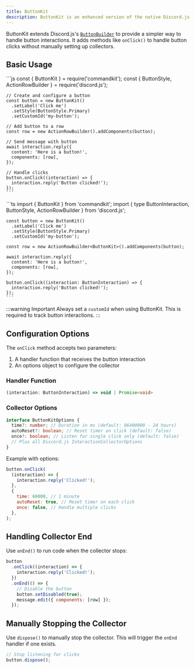 ```yaml
---
title: ButtonKit
description: ButtonKit is an enhanced version of the native Discord.js ButtonBuilder, designed to simplify the process of creating and handling button interactions in your Discord bot.
---
```



ButtonKit extends Discord.js's [`ButtonBuilder`](https://discord.js.org/docs/packages/builders/1.9.0/ButtonBuilder:Class) to provide a simpler way to handle button interactions. It adds methods like `onClick()` to handle button clicks without manually setting up collectors.

## Basic Usage

<Tabs>
  <TabItem value="cjs" label='CommonJS' default>
    ```js
    const { ButtonKit } = require('commandkit');
    const { ButtonStyle, ActionRowBuilder } = require('discord.js');

    // Create and configure a button
    const button = new ButtonKit()
      .setLabel('Click me')
      .setStyle(ButtonStyle.Primary)
      .setCustomId('my-button');

    // Add button to a row
    const row = new ActionRowBuilder().addComponents(button);

    // Send message with button
    await interaction.reply({
      content: 'Here is a button!',
      components: [row],
    });

    // Handle clicks
    button.onClick((interaction) => {
      interaction.reply('Button clicked!');
    });
    ```

  </TabItem>

  <TabItem value='ts' label='TypeScript'>
    ```ts
    import { ButtonKit } from 'commandkit';
    import { 
      type ButtonInteraction, 
      ButtonStyle, 
      ActionRowBuilder 
    } from 'discord.js';

    const button = new ButtonKit()
      .setLabel('Click me')
      .setStyle(ButtonStyle.Primary)
      .setCustomId('my-button');

    const row = new ActionRowBuilder<ButtonKit>().addComponents(button);

    await interaction.reply({
      content: 'Here is a button!',
      components: [row],
    });

    button.onClick((interaction: ButtonInteraction) => {
      interaction.reply('Button clicked!');
    });
    ```

  </TabItem>
</Tabs>

:::warning Important
Always set a `customId` when using ButtonKit. This is required to track button interactions.
:::

## Configuration Options

The `onClick` method accepts two parameters:

1. A handler function that receives the button interaction
2. An options object to configure the collector

### Handler Function

```ts
(interaction: ButtonInteraction) => void | Promise<void>
```

### Collector Options

```ts
interface ButtonKitOptions {
  time?: number; // Duration in ms (default: 86400000 - 24 hours)
  autoReset?: boolean; // Reset timer on click (default: false)
  once?: boolean; // Listen for single click only (default: false)
  // Plus all Discord.js InteractionCollectorOptions
}
```

Example with options:

```js
button.onClick(
  (interaction) => {
    interaction.reply('Clicked!');
  },
  {
    time: 60000, // 1 minute
    autoReset: true, // Reset timer on each click
    once: false, // Handle multiple clicks
  },
);
```

## Handling Collector End

Use `onEnd()` to run code when the collector stops:

```js
button
  .onClick((interaction) => {
    interaction.reply('Clicked!');
  })
  .onEnd(() => {
    // Disable the button
    button.setDisabled(true);
    message.edit({ components: [row] });
  });
```

## Manually Stopping the Collector

Use `dispose()` to manually stop the collector. This will trigger the `onEnd` handler if one exists.

```js
// Stop listening for clicks
button.dispose();
```
